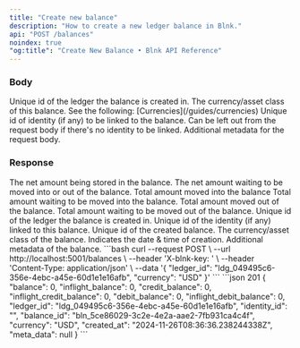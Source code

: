 ```yaml
---
title: "Create new balance"
description: "How to create a new ledger balance in Blnk."
api: "POST /balances"
noindex: true
"og:title": "Create New Balance • Blnk API Reference"
---
```




<Key />

### Body
<ParamField body="ledger_id" type="string" required>
  Unique id of the ledger the balance is created in.
</ParamField>
<ParamField body="currency" type="string" required>
  The currency/asset class of this balance. See the following: [Currencies](/guides/currencies)
</ParamField>
<ParamField body="identity_id" type="string">
  Unique id of identity (if any) to be linked to the balance. Can be left out from the request body if there's no identity to be linked.
</ParamField>
<ParamField body="meta_data" type="object">
  Additional metadata for the request body. 
</ParamField>

### Response 
<ResponseField name="balance" type="integer" required>
  The net amount being stored in the balance.
</ResponseField>
<ResponseField name="inflight_balance" type="integer" required>
  The net amount waiting to be moved into or out of the balance.
</ResponseField>
<ResponseField name="credit_balance" type="integer" required>
  Total amount moved into the balance
</ResponseField>
<ResponseField name="inflight_credit_balance" type="integer" required>
  Total amount waiting to be moved into the balance.
</ResponseField>
<ResponseField name="debit_balance" type="integer" required>
  Total amount moved out of the balance.
</ResponseField>
<ResponseField name="inflight_debit_balance" type="integer" required>
  Total amount waiting to be moved out of the balance.
</ResponseField>
<ResponseField name="ledger_id" type="string" required>
  Unique id of the ledger the balance is created in.
</ResponseField>
<ResponseField name="identity_id" type="string">
  Unique id of the identity (if any) linked to this balance.
</ResponseField>
<ResponseField name="balance_id" type="string" required>
  Unique id of the created balance.
</ResponseField>
<ResponseField name="currency" type="string" required>
  The currency/asset class of the balance.
</ResponseField>
<ResponseField name="created_at" type="string" required>
  Indicates the date & time of creation.
</ResponseField>
<ResponseField name="meta_data" type="User Object">
  Additional metadata of the balance.
</ResponseField>

<RequestExample>
```bash
curl --request POST \
  --url http://localhost:5001/balances \
  --header 'X-blnk-key: <api-key>' \
  --header 'Content-Type: application/json' \
  --data '{
    "ledger_id": "ldg_049495c6-356e-4ebc-a45e-60d1e1e16afb",
    "currency": "USD"
  }'
```
</RequestExample>

<ResponseExample>
```json 201
{
    "balance": 0,
    "inflight_balance": 0,
    "credit_balance": 0,
    "inflight_credit_balance": 0,
    "debit_balance": 0,
    "inflight_debit_balance": 0,
    "ledger_id": "ldg_049495c6-356e-4ebc-a45e-60d1e1e16afb",
    "identity_id": "",
    "balance_id": "bln_5ce86029-3c2e-4e2a-aae2-7fb931ca4c4f",
    "currency": "USD",
    "created_at": "2024-11-26T08:36:36.238244338Z",
    "meta_data": null
}
```
</ResponseExample>

<NeedHelp />